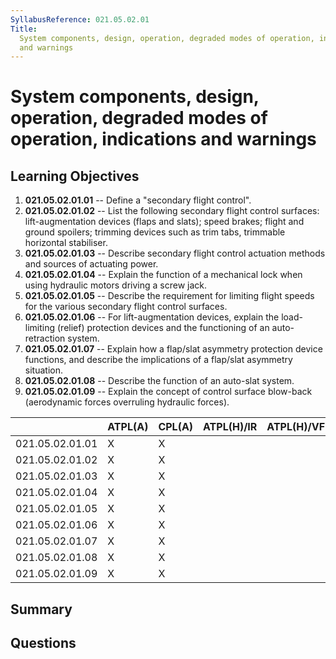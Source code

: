 ```yaml
---
SyllabusReference: 021.05.02.01
Title:
  System components, design, operation, degraded modes of operation, indications
  and warnings
---
```


# System components, design, operation, degraded modes of operation, indications and warnings

## Learning Objectives

1. **021.05.02.01.01** -- Define a "secondary flight control".
2. **021.05.02.01.02** -- List the following secondary flight control surfaces:
   lift-augmentation devices (flaps and slats); speed brakes; flight and ground
   spoilers; trimming devices such as trim tabs, trimmable horizontal
   stabiliser.
3. **021.05.02.01.03** -- Describe secondary flight control actuation methods and
   sources of actuating power.
4. **021.05.02.01.04** -- Explain the function of a mechanical lock when using
   hydraulic motors driving a screw jack.
5. **021.05.02.01.05** -- Describe the requirement for limiting flight speeds for
   the various secondary flight control surfaces.
6. **021.05.02.01.06** -- For lift-augmentation devices, explain the load-limiting
   (relief) protection devices and the functioning of an auto-retraction system.
7. **021.05.02.01.07** -- Explain how a flap/slat asymmetry protection device
   functions, and describe the implications of a flap/slat asymmetry situation.
8. **021.05.02.01.08** -- Describe the function of an auto-slat system.
9. **021.05.02.01.09** -- Explain the concept of control surface blow-back
   (aerodynamic forces overruling hydraulic forces).

|                 | ATPL(A) | CPL(A) | ATPL(H)/IR | ATPL(H)/VFR | CPL(H) | IR  | CBIR(A) |
| --------------- | ------- | ------ | ---------- | ----------- | ------ | --- | ------- |
| 021.05.02.01.01 | X       | X      |            |             |        |     |         |
| 021.05.02.01.02 | X       | X      |            |             |        |     |         |
| 021.05.02.01.03 | X       | X      |            |             |        |     |         |
| 021.05.02.01.04 | X       | X      |            |             |        |     |         |
| 021.05.02.01.05 | X       | X      |            |             |        |     |         |
| 021.05.02.01.06 | X       | X      |            |             |        |     |         |
| 021.05.02.01.07 | X       | X      |            |             |        |     |         |
| 021.05.02.01.08 | X       | X      |            |             |        |     |         |
| 021.05.02.01.09 | X       | X      |            |             |        |     |         |

## Summary

## Questions
